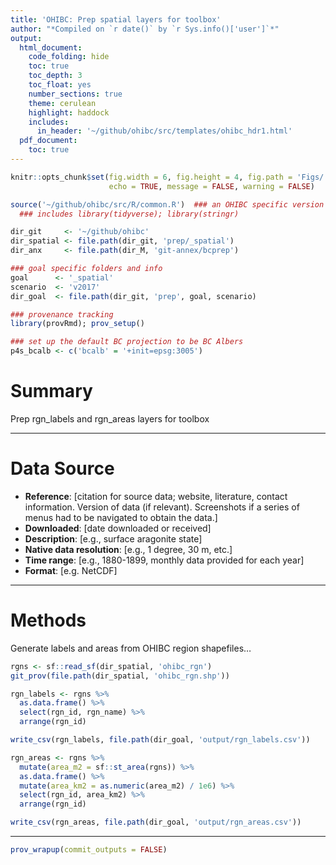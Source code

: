 ```yaml
---
title: 'OHIBC: Prep spatial layers for toolbox'
author: "*Compiled on `r date()` by `r Sys.info()['user']`*"
output: 
  html_document:
    code_folding: hide
    toc: true
    toc_depth: 3
    toc_float: yes
    number_sections: true
    theme: cerulean
    highlight: haddock
    includes: 
      in_header: '~/github/ohibc/src/templates/ohibc_hdr1.html'
  pdf_document:
    toc: true
---
```


``` r

knitr::opts_chunk$set(fig.width = 6, fig.height = 4, fig.path = 'Figs/',
                      echo = TRUE, message = FALSE, warning = FALSE)

source('~/github/ohibc/src/R/common.R')  ### an OHIBC specific version of common.R;
  ### includes library(tidyverse); library(stringr)

dir_git     <- '~/github/ohibc'
dir_spatial <- file.path(dir_git, 'prep/_spatial') 
dir_anx     <- file.path(dir_M, 'git-annex/bcprep')

### goal specific folders and info
goal      <- '_spatial'
scenario  <- 'v2017'
dir_goal  <- file.path(dir_git, 'prep', goal, scenario)

### provenance tracking
library(provRmd); prov_setup()

### set up the default BC projection to be BC Albers
p4s_bcalb <- c('bcalb' = '+init=epsg:3005')

```


# Summary

Prep rgn_labels and rgn_areas layers for toolbox

-----

# Data Source 

* __Reference__: [citation for source data; website, literature, contact information. Version of data (if relevant). Screenshots if a series of menus had to be navigated to obtain the data.]
* __Downloaded__: [date downloaded or received]
* __Description__:  [e.g., surface aragonite state]
* __Native data resolution__: [e.g., 1 degree, 30 m, etc.]   
* __Time range__: [e.g., 1880-1899, monthly data provided for each year] 
* __Format__:  [e.g. NetCDF]

-----
  
# Methods

Generate labels and areas from OHIBC region shapefiles...

``` r

rgns <- sf::read_sf(dir_spatial, 'ohibc_rgn')
git_prov(file.path(dir_spatial, 'ohibc_rgn.shp'))

rgn_labels <- rgns %>%
  as.data.frame() %>%
  select(rgn_id, rgn_name) %>%
  arrange(rgn_id)

write_csv(rgn_labels, file.path(dir_goal, 'output/rgn_labels.csv'))

rgn_areas <- rgns %>%
  mutate(area_m2 = sf::st_area(rgns)) %>%
  as.data.frame() %>%
  mutate(area_km2 = as.numeric(area_m2) / 1e6) %>%
  select(rgn_id, area_km2) %>%
  arrange(rgn_id)

write_csv(rgn_areas, file.path(dir_goal, 'output/rgn_areas.csv'))

```

-----


``` r
prov_wrapup(commit_outputs = FALSE)
```

